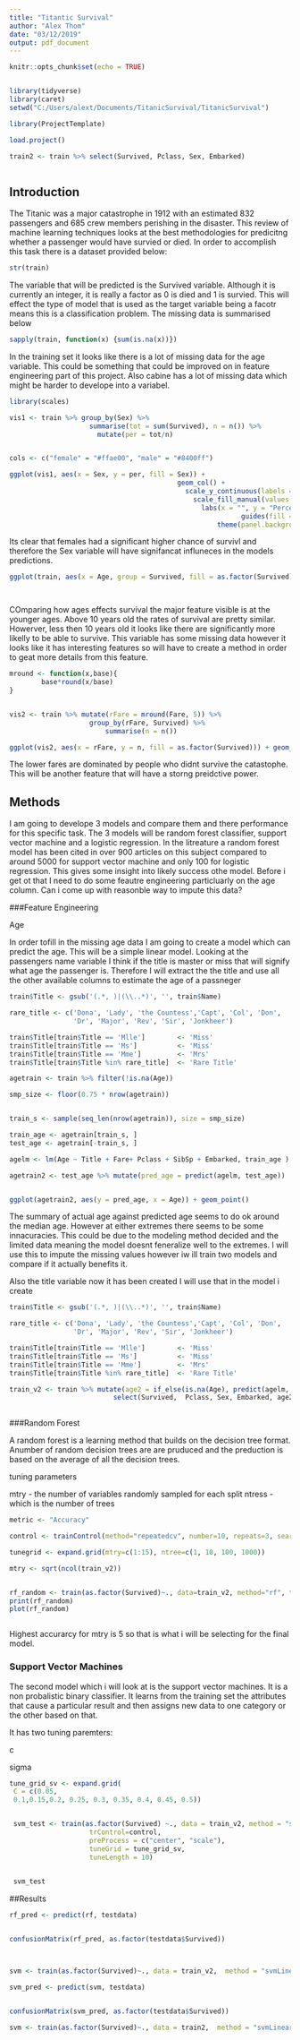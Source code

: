```yaml
---
title: "Titantic Survival"
author: "Alex Thom"
date: "03/12/2019"
output: pdf_document
---
```


```r
knitr::opts_chunk$set(echo = TRUE)


library(tidyverse)
library(caret)
setwd("C:/Users/alext/Documents/TitanicSurvival/TitanicSurvival")

library(ProjectTemplate)

load.project()

```


```r


train2 <- train %>% select(Survived, Pclass, Sex, Embarked)



````

## Introduction

The Titanic was a major catastrophe in 1912 with an estimated 832 passengers and 685 crew members perishing in the disaster. This review of machine learning techniques looks at the best methodologies for predicitng whether a passenger would have survied or died. In order to accomplish this task there is a dataset provided below:

```r

str(train)


```

The variable that will be predicted is the Survived variable. Although it is currently an integer, it is really a factor as 0 is died and 1 is survied. This will effect the type of model that is used as the target variable being a facotr means this is a classification problem. The missing data is summarised below 


```r

sapply(train, function(x) {sum(is.na(x))})

```

In the training set it looks like there is a lot of missing data for the age variable. This could be something that could be improved on in feature engineering part of this project. Also cabine has a lot of missing data which might be harder to develope into a variabel. 



```r

library(scales)

vis1 <- train %>% group_by(Sex) %>%
                    summarise(tot = sum(Survived), n = n()) %>%
                      mutate(per = tot/n)


cols <- c("female" = "#ffae00", "male" = "#8400ff")

ggplot(vis1, aes(x = Sex, y = per, fill = Sex)) + 
                                          geom_col() +
                                            scale_y_continuous(labels = percent_format()) +
                                              scale_fill_manual(values = cols) +
                                                labs(x = "", y = "Percent Survived", title = "Comparison of Male and Female Survival Rates") +
                                                          guides(fill = F) +
                                                    theme(panel.background = element_blank())


````

Its clear that females had a significant higher chance of survivl and therefore the Sex variable will have signifancat influneces in the models predictions. 


```r

ggplot(train, aes(x = Age, group = Survived, fill = as.factor(Survived))) + geom_density(alpha = 0.5)




```

COmparing how ages effects survival the major feature visible is at the younger ages. Above 10 years old the rates of survival are pretty similar. Howerver, less then 10 years old it looks like there are significantly more likelly to be able to survive. This variable has some missing data however it looks like it has interesting features so will have to create a method in order to geat more details from this feature. 

```r

mround <- function(x,base){
        base*round(x/base)
}


vis2 <- train %>% mutate(rFare = mround(Fare, 5)) %>%
                    group_by(rFare, Survived) %>%
                        summarise(n = n())

ggplot(vis2, aes(x = rFare, y = n, fill = as.factor(Survived))) + geom_col()

```

The lower fares are dominated by people who didnt survive the catastophe. This will be another feature that will have a storng preidctive power. 

## Methods

I am going to develope 3 models and compare them and there performance for this specific task. The 3 models will be random forest classifier, support vector machine and a logistic regression. In the litreature a random forest model has been cited in over 900 articles on this subject compared to around 5000 for support vector machine and only 100 for logistic regression. This gives some insight into likely success othe model. Before i get ot that I need to do some feautre engineering particluarly on the age column. Can i come up with reasonble way to impute this data?

###Feature Engineering

Age 

In order tofill in the missing age data I am going to create a model which can predict the age. This will be a simple linear model. Looking at the passengers name variable I think if the title is master or miss that will signify what age the passenger is. Therefore I will extract the the title and use all the other available columns to estimate the age of a passneger

```r

train$Title <- gsub('(.*, )|(\\..*)', '', train$Name)

rare_title <- c('Dona', 'Lady', 'the Countess','Capt', 'Col', 'Don', 
                'Dr', 'Major', 'Rev', 'Sir', 'Jonkheer')

train$Title[train$Title == 'Mlle']        <- 'Miss' 
train$Title[train$Title == 'Ms']          <- 'Miss'
train$Title[train$Title == 'Mme']         <- 'Mrs' 
train$Title[train$Title %in% rare_title]  <- 'Rare Title'

agetrain <- train %>% filter(!is.na(Age))

smp_size <- floor(0.75 * nrow(agetrain))


train_s <- sample(seq_len(nrow(agetrain)), size = smp_size)

train_age <- agetrain[train_s, ]
test_age <- agetrain[-train_s, ]

agelm <- lm(Age ~ Title + Fare+ Pclass + SibSp + Embarked, train_age )

agetrain2 <- test_age %>% mutate(pred_age = predict(agelm, test_age))


ggplot(agetrain2, aes(y = pred_age, x = Age)) + geom_point()


```

The summary of actual age against predicted age seems to do ok around the median age. However at either extremes there seems to be some innacuracies. This could be due to the modeling method decided and the limited data meaning the model doesnt feneralize well to the extremes. I will use this to impute the missing values however iw ill train two models and compare if it actually benefits it. 


Also the title variable now it has been created I will use that in the model i create

```r


train$Title <- gsub('(.*, )|(\\..*)', '', train$Name)

rare_title <- c('Dona', 'Lady', 'the Countess','Capt', 'Col', 'Don', 
                'Dr', 'Major', 'Rev', 'Sir', 'Jonkheer')

train$Title[train$Title == 'Mlle']        <- 'Miss' 
train$Title[train$Title == 'Ms']          <- 'Miss'
train$Title[train$Title == 'Mme']         <- 'Mrs' 
train$Title[train$Title %in% rare_title]  <- 'Rare Title'

train_v2 <- train %>% mutate(age2 = if_else(is.na(Age), predict(agelm, train), Age)) %>%
                          select(Survived,  Pclass, Sex, Embarked, age2, Title, Fare)
                     


```

###Random Forest


A random forest is a learning method that builds on the decision tree format. Anumber of random decision trees are are pruduced and the preduction is based on the average of all the decision trees. 

tuning parameters

mtry - the number of variables randomly sampled for each split 
ntress - which is the number of trees 

```r

metric <- "Accuracy"

control <- trainControl(method="repeatedcv", number=10, repeats=3, search="random")

tunegrid <- expand.grid(mtry=c(1:15), ntree=c(1, 10, 100, 1000))

mtry <- sqrt(ncol(train_v2))


rf_random <- train(as.factor(Survived)~., data=train_v2, method="rf", tuneLength=15, trControl=control)
print(rf_random)
plot(rf_random)



```

Highest accurarcy for mtry is 5 so that is what i will be selecting for the final model. 



### Support Vector Machines

The second model which i will look at is the support vector machines. It is a non probalistic binary classifier. It learns from the training set the attributes that cause a particular result and then assigns new data to one category or the other based on that. 



It has two tuning paremters:

c

sigma 






```r

tune_grid_sv <- expand.grid(
 C = c(0.05,
 0.1,0.15,0.2, 0.25, 0.3, 0.35, 0.4, 0.45, 0.5))


 svm_test <- train(as.factor(Survived) ~., data = train_v2, method = "svmLinear",
                    trControl=control,
                    preProcess = c("center", "scale"),
                    tuneGrid = tune_grid_sv,
                    tuneLength = 10)

 
 svm_test


```

##Results



```r

rf_pred <- predict(rf, testdata)


confusionMatrix(rf_pred, as.factor(testdata$Survived))




````




```r


svm <- train(as.factor(Survived)~., data = train_v2,  method = "svmLinear", trControl = trainControl(method = "cv"))

```




```r

svm_pred <- predict(svm, testdata)


confusionMatrix(svm_pred, as.factor(testdata$Survived))


```



```r


svm <- train(as.factor(Survived)~., data = train2,  method = "svmLinear", trControl = trainControl(method = "cv"))



```